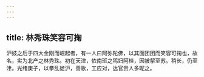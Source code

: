 ```yaml
---
---
---
```

title: 林秀珠笑容可掬
---



沪妓之后于四大金刚而崛起者，有一人曰阿弥陀佛，以其面团团而笑容可掬也，故名，实为北产之林秀珠。初在天津，依南班之鸨妇阿桂，因被挈至苏。稍长，仍至津。光绪庚子，以拳乱徙沪，善歌，工应对，达官贵人多昵之。